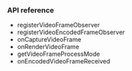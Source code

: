 <PlatformWrapper platform="windows">

### API reference

- <Link to="{{global.API_REF_WINDOWS_ROOT_CPP}}/class_irtcengine.html#api_imediaengine_registervideoframeobserver">registerVideoFrameObserver</Link>
- <Link to="{{global.API_REF_WINDOWS_ROOT_CPP}}/class_irtcengine.html#api_imediaengine_registervideoencodedframeobserver">registerVideoEncodedFrameObserver</Link>
- <Link to="{{global.API_REF_WINDOWS_ROOT_CPP}}/class_ivideoframeobserver.html#callback_ivideoframeobserver_oncapturevideoframe">onCaptureVideoFrame</Link>
- <Link to="{{global.API_REF_WINDOWS_ROOT_CPP}}/class_ivideoframeobserver.html#callback_ivideoframeobserver_onrendervideoframe">onRenderVideoFrame</Link>
- <Link to="{{global.API_REF_WINDOWS_ROOT_CPP}}/class_ivideoframeobserver.html#callback_ivideoframeobserver_getvideoframeprocessmode">getVideoFrameProcessMode</Link>
- <Link to="{{global.API_REF_WINDOWS_ROOT_CPP}}/class_ivideoencodedframeobserver.html#callback_ivideoencodedframeobserver_onencodedvideoframereceived">onEncodedVideoFrameReceived</Link>

</PlatformWrapper>